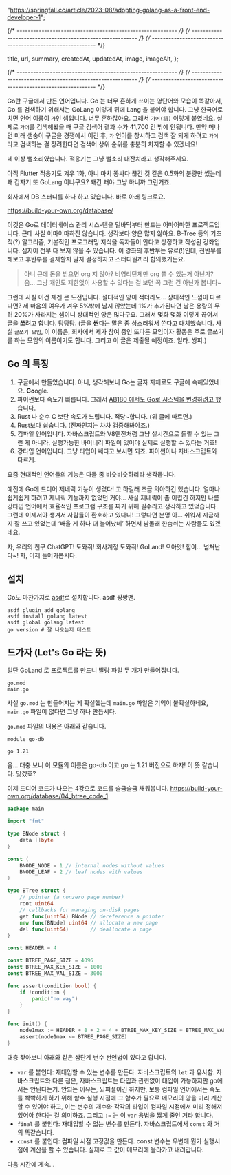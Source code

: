 

  "https://springfall.cc/article/2023-08/adopting-golang-as-a-front-end-developer-1";

{/* ---------------------------------------------------------- */}
{/* ---------------------------------------------------------- */}
{/* ---------------------------------------------------------- */}

  title,
  url,
  summary,
  createdAt,
  updatedAt,
  image,
  imageAlt,
};


<ArticleJsonLd
  useAppDir
  url={url}
  title={title}
  images={[image.src]}
  authorName={authorList}
  datePublished={createdAt}
  dateModified={updatedAt}
  publisherName={authorName}
  description={summary}
  isAccessibleForFree
/>

<ArticleHeader title={title} updatedAt={updatedAt} desc={summary} />

{/* ---------------------------------------------------------- */}
{/* ---------------------------------------------------------- */}
{/* ---------------------------------------------------------- */}

Go란 구글에서 만든 언어입니다. Go 는 너무 흔하게 쓰이는 영단어와 모습이 똑같아서, Go 를 검색하기 위해서는 GoLang 이렇게 뒤에 Lang 을 붙어야 합니다. 그냥 한국어로 치면 언어 이름이 `가`인 셈입니다. 너무 흔하잖아요. 그래서 `가어(語)` 이렇게 붙였네요. 실제로 `가어`를 검색해봤을 때 구글 검색어 결과 수가 41,700 건 밖에 안됩니다. 만약 머나먼 미래 샘숭이 구글을 경쟁에서 이긴 후, `가` 언어를 창시하고 검색 잘 되게 하려고 `가어`라고 검색하는 걸 장려한다면 검색어 상위 순위를 충분히 차지할 수 있겠네요!

네 이상 뻘소리였습니다. 적응기는 그냥 뻘소리 대잔치라고 생각해주세요.

아직 Flutter 적응기도 겨우 1화, 아니 마치 똥싸다 끊긴 것 같은 0.5화의 분량만 썼는데 왜 갑자기 또 GoLang 이냐구요? 왜긴 왜야 그냥 하니까 그런거죠.

회사에서 DB 스터디를 하나 하고 있습니다. 바로 아래 링크로요.

https://build-your-own.org/database/

이것은 Go로 데이터베이스 관리 시스-템을 밑바닥부터 만드는 어마어마한 프로젝트입니다. 근데 사실 어마어마하진 않습니다. 생각보다 양은 많지 않아요. B-Tree 등의 기초적(?) 알고리즘, 기본적인 프로그래밍 지식을 독자들이 안다고 상정하고 작성된 강좌입니다. 심지어 전부 다 보지 않을 수 있습니다. 이 강좌의 후반부는 유료(!)인데, 전반부를 해보고 후반부를 결제할지 말지 결정하자고 스터디원끼리 합의했거든요.

> 아니 근데 돈을 받으면 org 지 않아? 비영리단체만 org 쓸 수 있는거 아닌가? 음… 그냥 개인도 제한없이 사용할 수 있다는 걸 보면 꼭 그런 건 아닌가 봅니다~

그런데 사실 이건 제겐 큰 도전입니다. 절대적인 양이 적더라도… 상대적인 느낌이 다르다면? 제 마음의 여유가 겨우 5%밖에 남지 않았는데 1%가 추가된다면 남은 용량의 무려 20%가 사라지는 셈이니 상대적인 양은 많다구요. 그래서 몇화 몇화 이렇게 끊어서 글을 **쏘**려고 합니다. 탕탕탕. (글을 **싼**다는 말은 좀 상스러워서 쏜다고 대체했습니다. 사실 `글쏘기 모임`, 이 이름은, 회사에서 제가 참여 중인 또다른 모임이자 활동은 주로 글쓰기를 하는 모임의 이름이기도 합니다. 그리고 이 글은 제출될 예정이죠. 일타. 쌍피.)

## Go 의 특징

1. 구글에서 만들었습니다. 아니, 생각해보니 Go는 글자 자체로도 구글에 속해있었네요. **Go**ogle.
2. 파이썬보다 속도가 빠릅니다. 그래서 [AB180 에서도 Go로 시스템을 변경하려고 했습니다](https://engineering.ab180.co/stories/scenario-test).
3. Rust 나 순수 C 보단 속도가 느립니다. 적당~합니다. (위 글에 따르면.)
4. Rust보다 쉽습니다. (진짜인지는 차차 검증해봐야죠.)
5. 컴파일 언어입니다. 자바스크립트와 V8엔진처럼 그냥 실시간으로 돌릴 수 있는 그런 게 아니라, 실행가능한 바이너리 파일이 있어야 실제로 실행할 수 있다는 거죠!
6. 강타입 언어입니다. 그냥 타입이 쎄다고 보시면 되죠. 파이썬이나 자바스크립트와 다르게.

요즘 현대적인 언어들의 기능은 다들 좀 비슷비슷하리라 생각듭니다.

예전에 Go에 드디어 제네릭 기능이 생겼다! 고 하길래 조금 의아하긴 했습니다. 얼마나 쉽게쉽게 하려고 제네릭 기능까지 없었던 거야… 사실 제네릭이 좀 어렵긴 하지만 나름 강타입 언어에서 효율적인 프로그램 구조를 짜기 위해 필수라고 생각하고 있었습니다. 그런데 이제서야 생겨서 사람들이 환호하고 있다니! 그렇다면 분명 아… 쉬워서 지금까지 잘 쓰고 있었는데 ‘배울 게 하나 더 늘어났네’ 하면서 남몰래 한숨쉬는 사람들도 있겠네요.

자, 우리의 친구 ChatGPT! 도와줘! 회사계정 도와줘! GoLand! 으아앗! 힘이… 넘쳐난다~! 자, 이제 들어가봅시다.

## 설치

Go도 마찬가지로 [asdf](https://asdf-vm.com/)로 설치합니다. asdf 짱짱맨.

```
asdf plugin add golang
asdf install golang latest
asdf global golang latest
go version # 잘 나오는지 테스트
```

## 드가자 (Let's Go 라는 뜻)

일단 GoLand 로 프로젝트를 만드니 딸랑 파일 두 개가 만들어집니다.

```
go.mod
main.go
```

사실 `go.mod` 는 만들어지는 게 확실했는데 `main.go` 파일은 기억이 불확실하네요, `main.go` 파일이 없다면 그냥 하나 만듭시다.

`go.mod` 파일의 내용은 아래와 같습니다.

```
module go-db

go 1.21
```

음… 대충 보니 이 모듈의 이름은 go-db 이고 go 는 1.21 버전으로 하자! 이 뜻 같습니다. 맞겠죠?

이제 드디어 코드가 나오는 4강으로 코드를 슬금슬금 채워봅니다. https://build-your-own.org/database/04_btree_code_1

```go
package main

import "fmt"

type BNode struct {
	data []byte
}

const (
	BNODE_NODE = 1 // internal nodes without values
	BNODE_LEAF = 2 // leaf nodes with values
)

type BTree struct {
	// pointer (a nonzero page number)
	root uint64
	// callbacks for managing on-disk pages
	get func(uint64) BNode // dereference a pointer
	new func(BNode) uint64 // allocate a new page
	del func(uint64)       // deallocate a page
}

const HEADER = 4

const BTREE_PAGE_SIZE = 4096
const BTREE_MAX_KEY_SIZE = 1000
const BTREE_MAX_VAL_SIZE = 3000

func assert(condition bool) {
	if !condition {
		panic("no way")
	}
}

func init() {
	node1max := HEADER + 8 + 2 + 4 + BTREE_MAX_KEY_SIZE + BTREE_MAX_VAL_SIZE
	assert(node1max <= BTREE_PAGE_SIZE)
}
```

대충 찾아보니 아래와 같은 삼단계 변수 선언법이 있다고 합니다.

- `var` 를 붙인다: 재대입할 수 있는 변수를 만든다. 자바스크립트의 `let` 과 유사함. 자바스크립트와 다른 점은, 자바스크립트는 타입과 관련없이 대입이 가능하지만 go에서는 안된다는거. 안되는 이유는, 뇌피셜이긴 하지만, 보통 컴파일 언어에서는 속도를 빡빡하게 하기 위해 함수 실행 시점에 그 함수가 필요로 메모리의 양을 미리 계산할 수 있어야 하고, 이는 변수의 개수와 각각의 타입이 컴파일 시점에서 미리 정해져 있어야 한다는 걸 의미하죠. 그리고 `:=` 는 이 `var` 용법을 짧게 줄인 거라 합니다.
- `final` 를 붙인다: 재대입할 수 없는 변수를 만든다. 자바스크립트에서 `const` 와 거의 똑같습니다.
- `const` 를 붙인다: 컴파일 시점 고정값을 만든다. const 변수는 우변에 뭔가 실행시점에 계산을 할 수 있습니다. 실제로 그 값이 메모리에 올라가고 내려갑니다.



다음 시간에 계속...
